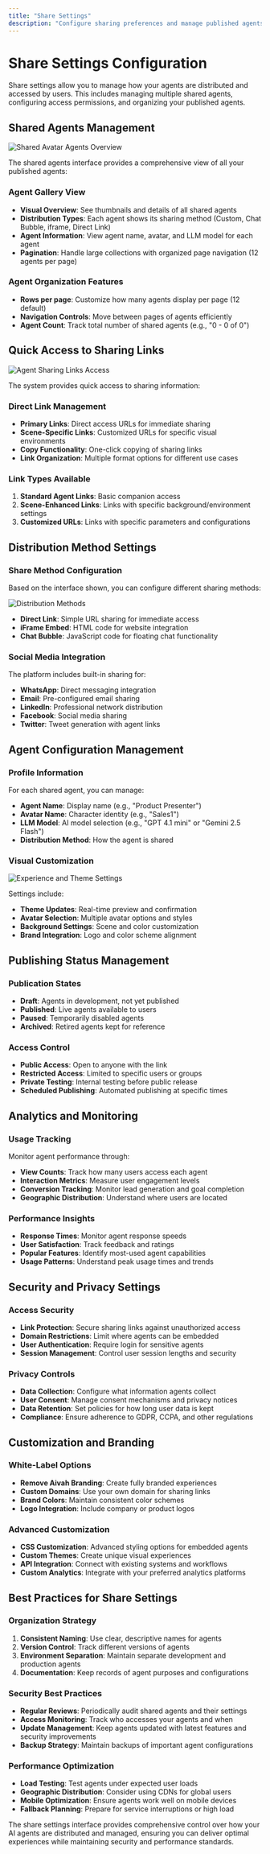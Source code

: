 ```yaml
---
title: "Share Settings"
description: "Configure sharing preferences and manage published agents"
---
```


# Share Settings Configuration

Share settings allow you to manage how your agents are distributed and accessed by users. This includes managing multiple shared agents, configuring access permissions, and organizing your published agents.

## Shared Agents Management

![Shared Avatar Agents Overview](/Users/ahmedz/Documents/GitHub/chatbot/aivah-guide/share/Share%20/Screenshot%202025-08-09%20at%201.24.15%20PM.png)

The shared agents interface provides a comprehensive view of all your published agents:

### Agent Gallery View
- **Visual Overview**: See thumbnails and details of all shared agents
- **Distribution Types**: Each agent shows its sharing method (Custom, Chat Bubble, iframe, Direct Link)
- **Agent Information**: View agent name, avatar, and LLM model for each agent
- **Pagination**: Handle large collections with organized page navigation (12 agents per page)

### Agent Organization Features
- **Rows per page**: Customize how many agents display per page (12 default)
- **Navigation Controls**: Move between pages of agents efficiently
- **Agent Count**: Track total number of shared agents (e.g., "0 - 0 of 0")

## Quick Access to Sharing Links

![Agent Sharing Links Access](/Users/ahmedz/Documents/GitHub/chatbot/aivah-guide/share/Share%20/Screenshot%202025-08-09%20at%201.24.29%20PM.png)

The system provides quick access to sharing information:

### Direct Link Management
- **Primary Links**: Direct access URLs for immediate sharing
- **Scene-Specific Links**: Customized URLs for specific visual environments
- **Copy Functionality**: One-click copying of sharing links
- **Link Organization**: Multiple format options for different use cases

### Link Types Available
1. **Standard Agent Links**: Basic companion access
2. **Scene-Enhanced Links**: Links with specific background/environment settings
3. **Customized URLs**: Links with specific parameters and configurations

## Distribution Method Settings

### Share Method Configuration
Based on the interface shown, you can configure different sharing methods:

![Distribution Methods](/Users/ahmedz/Documents/GitHub/chatbot/aivah-guide/share/Share%20/Screenshot%202025-08-09%20at%201.23.43%20PM.png)

- **Direct Link**: Simple URL sharing for immediate access
- **iFrame Embed**: HTML code for website integration
- **Chat Bubble**: JavaScript code for floating chat functionality

### Social Media Integration
The platform includes built-in sharing for:
- **WhatsApp**: Direct messaging integration
- **Email**: Pre-configured email sharing
- **LinkedIn**: Professional network distribution
- **Facebook**: Social media sharing
- **Twitter**: Tweet generation with agent links

## Agent Configuration Management

### Profile Information
For each shared agent, you can manage:
- **Agent Name**: Display name (e.g., "Product Presenter")
- **Avatar Name**: Character identity (e.g., "Sales1")
- **LLM Model**: AI model selection (e.g., "GPT 4.1 mini" or "Gemini 2.5 Flash")
- **Distribution Method**: How the agent is shared

### Visual Customization
![Experience and Theme Settings](/Users/ahmedz/Documents/GitHub/chatbot/aivah-guide/share/Share%20/Screenshot%202025-08-09%20at%201.23.34%20PM.png)

Settings include:
- **Theme Updates**: Real-time preview and confirmation
- **Avatar Selection**: Multiple avatar options and styles
- **Background Settings**: Scene and color customization
- **Brand Integration**: Logo and color scheme alignment

## Publishing Status Management

### Publication States
- **Draft**: Agents in development, not yet published
- **Published**: Live agents available to users
- **Paused**: Temporarily disabled agents
- **Archived**: Retired agents kept for reference

### Access Control
- **Public Access**: Open to anyone with the link
- **Restricted Access**: Limited to specific users or groups
- **Private Testing**: Internal testing before public release
- **Scheduled Publishing**: Automated publishing at specific times

## Analytics and Monitoring

### Usage Tracking
Monitor agent performance through:
- **View Counts**: Track how many users access each agent
- **Interaction Metrics**: Measure user engagement levels
- **Conversion Tracking**: Monitor lead generation and goal completion
- **Geographic Distribution**: Understand where users are located

### Performance Insights
- **Response Times**: Monitor agent response speeds
- **User Satisfaction**: Track feedback and ratings
- **Popular Features**: Identify most-used agent capabilities
- **Usage Patterns**: Understand peak usage times and trends

## Security and Privacy Settings

### Access Security
- **Link Protection**: Secure sharing links against unauthorized access
- **Domain Restrictions**: Limit where agents can be embedded
- **User Authentication**: Require login for sensitive agents
- **Session Management**: Control user session lengths and security

### Privacy Controls
- **Data Collection**: Configure what information agents collect
- **User Consent**: Manage consent mechanisms and privacy notices
- **Data Retention**: Set policies for how long user data is kept
- **Compliance**: Ensure adherence to GDPR, CCPA, and other regulations

## Customization and Branding

### White-Label Options
- **Remove Aivah Branding**: Create fully branded experiences
- **Custom Domains**: Use your own domain for sharing links
- **Brand Colors**: Maintain consistent color schemes
- **Logo Integration**: Include company or product logos

### Advanced Customization
- **CSS Customization**: Advanced styling options for embedded agents
- **Custom Themes**: Create unique visual experiences
- **API Integration**: Connect with existing systems and workflows
- **Custom Analytics**: Integrate with your preferred analytics platforms

## Best Practices for Share Settings

### Organization Strategy
1. **Consistent Naming**: Use clear, descriptive names for agents
2. **Version Control**: Track different versions of agents
3. **Environment Separation**: Maintain separate development and production agents
4. **Documentation**: Keep records of agent purposes and configurations

### Security Best Practices
- **Regular Reviews**: Periodically audit shared agents and their settings
- **Access Monitoring**: Track who accesses your agents and when
- **Update Management**: Keep agents updated with latest features and security improvements
- **Backup Strategy**: Maintain backups of important agent configurations

### Performance Optimization
- **Load Testing**: Test agents under expected user loads
- **Geographic Distribution**: Consider using CDNs for global users
- **Mobile Optimization**: Ensure agents work well on mobile devices
- **Fallback Planning**: Prepare for service interruptions or high load

The share settings interface provides comprehensive control over how your AI agents are distributed and managed, ensuring you can deliver optimal experiences while maintaining security and performance standards.

